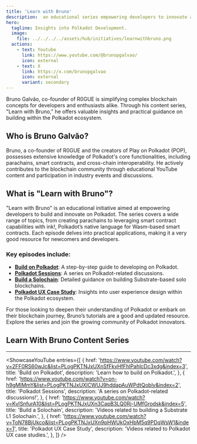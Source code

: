 ```yaml
---
title: 'Learn with Bruno'
description:  an educational series empowering developers to innovate and build on the Polkadot blockchain ecosystem.
hero:
  tagline: Insights into Polkadot Development.
  image: 
    file: ../../../../assets/hub/initiatives/learnwithbruno.png
  actions:
    - text: Youtube
      link: https://www.youtube.com/@brunopgalvao/
      icon: external
    - text: X
      link: https://x.com/brunopgalvao
      icon: external
      variant: secondary
---
```



Bruno Galvão, co-founder of R0GUE is simplifying complex blockchain concepts for developers and enthusiasts alike.
Through his content series, "Learn with Bruno," he offers valuable insights and practical guidance on building within the Polkadot ecosystem.

## Who is Bruno Galvão?
Bruno, a co-founder of R0GUE and the creators of Play on Polkadot (POP), possesses extensive knowledge of Polkadot's core functionalities, including parachains, smart contracts, and cross-chain interoperability. 
He actively contributes to the blockchain community through educational YouTube content and participation in industry events and discussions.

## What is "Learn with Bruno"?
"Learn with Bruno" is an educational initiative aimed at empowering developers to build and innovate on Polkadot. The series covers a wide range of topics, from creating parachains to leveraging smart contract capabilities with ink!, Polkadot’s native language for Wasm-based smart contracts. 
Each episode delves into practical applications, making it a very good resource for newcomers and developers.

### Key episodes include:
- **[Build on Polkadot](https://www.youtube.com/watch?v=2FF0RS60wJc&list=PLogPKTNJxUXnSfFkvHfFhlPahlcDc3xdg&index=3)**: A step-by-step guide to developing on Polkadot.
- **[Polkadot Sessions](https://www.youtube.com/watch?v=on-h9gMIMmY&list=PLogPKTNJxUXlCWUJ9hddapAuWPdtQobly&index=2)**: A series on Polkadot-related discussions.
- **[Build a Solochain](https://www.youtube.com/watch?v=KvISnfurA10&list=PLogPKTNJxUXn3CapB3LQ0Rj-UMfGrodsk&index=5)**: Detailed guidance on building Substrate-based solo blockchains.
- **[Polkadot UX Case Study](https://www.youtube.com/watch?v=ToN78BjUkco&list=PLogPKTNJxUXn9pHWUkOxHbM5q9PDqWsW1&index=1)**: Insights into user experience design within the Polkadot ecosystem.

For those looking to deepen their understanding of Polkadot or embark on their blockchain journey, Bruno’s tutorials are a good and updated resource. 
Explore the series and join the growing community of Polkadot innovators.

## Learn With Bruno Content Series
----------------
<ShowcaseYouTube
  entries={[
    {
      href: 'https://www.youtube.com/watch?v=2FF0RS60wJc&list=PLogPKTNJxUXnSfFkvHfFhlPahlcDc3xdg&index=3',
      title: 'Build on Polkadot',
	  description: 'Learn how to build on Polkadot.',
    },
          {
      href: 'https://www.youtube.com/watch?v=on-h9gMIMmY&list=PLogPKTNJxUXlCWUJ9hddapAuWPdtQobly&index=2',
      title: 'Polkadot Sessions',
      description: 'A series on Polkadot-related discussions!',
    },
          {
      href: 'https://www.youtube.com/watch?v=KvISnfurA10&list=PLogPKTNJxUXn3CapB3LQ0Rj-UMfGrodsk&index=5',
      title: 'Build a Solochain',
      description: 'Videos related to building a Substrate L1 Solochain.',
    },
      {
      href: 'https://www.youtube.com/watch?v=ToN78BjUkco&list=PLogPKTNJxUXn9pHWUkOxHbM5q9PDqWsW1&index=1',
      title: 'Polkadot UX Case Study',
      description: 'Videos related to Polkadot UX case studies.',
    },
  ]}
/>

